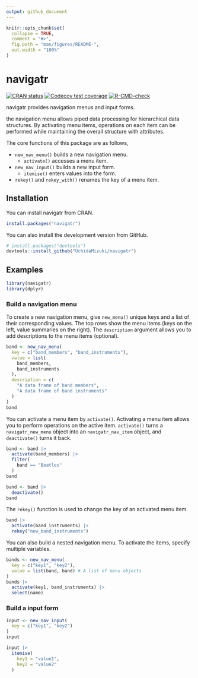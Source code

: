 ```yaml
---
output: github_document
---
```


<!-- README.md is generated from README.Rmd. Please edit that file -->

```r
knitr::opts_chunk$set(
  collapse = TRUE,
  comment = "#>",
  fig.path = "man/figures/README-",
  out.width = "100%"
)
```

# navigatr

<!-- badges: start -->
[![CRAN status](https://www.r-pkg.org/badges/version/navigatr)](https://CRAN.R-project.org/package=navigatr)
[![Codecov test coverage](https://codecov.io/gh/UchidaMizuki/navigatr/branch/main/graph/badge.svg)](https://app.codecov.io/gh/UchidaMizuki/navigatr?branch=main)
[![R-CMD-check](https://github.com/UchidaMizuki/navigatr/actions/workflows/R-CMD-check.yaml/badge.svg)](https://github.com/UchidaMizuki/navigatr/actions/workflows/R-CMD-check.yaml)
<!-- badges: end -->

navigatr provides navigation menus and input forms.

the navigation menu allows piped data processing for hierarchical data structures.
By activating menu items, operations on each item can be performed while maintaining the overall structure with attributes.

The core functions of this package are as follows,

- `new_nav_menu()` builds a new navigation menu.
  - `activate()` accesses a menu item.
- `new_nav_input()` builds a new input form.
  - `itemise()` enters values into the form.
- `rekey()` and `rekey_with()` renames the key of a menu item.

## Installation

You can install navigatr from CRAN.

``` r
install.packages("navigatr")
```

You can also install the development version from GitHub.

``` r
# install.packages("devtools")
devtools::install_github("UchidaMizuki/navigatr")
```

## Examples

```r
library(navigatr)
library(dplyr)
```

### Build a navigation menu

To create a new navigation menu, give `new_menu()` unique keys and a list of their corresponding values.
The top rows show the menu items (keys on the left, value summaries on the right).
The `description` argument allows you to add descriptions to the menu items (optional).

```r
band <- new_nav_menu(
  key = c("band_members", "band_instruments"),
  value = list(
    band_members, 
    band_instruments
  ),
  description = c(
    "A data frame of band members",
    "A data frame of band instruments"
  )
)
band
```

You can activate a menu item by `activate()`.
Activating a menu item allows you to perform operations on the active item.
`activate()` turns a `navigatr_new_menu` object into an `navigatr_nav_item` object, and `deactivate()` turns it back.

```r
band <- band |>
  activate(band_members) |>
  filter(
    band == "Beatles"
  )
band
```

```r
band <- band |> 
  deactivate()
band
```

The `rekey()` function is used to change the key of an activated menu item.

```r
band |> 
  activate(band_instruments) |> 
  rekey("new_band_instruments")
```

You can also build a nested navigation menu.
To activate the items, specify multiple variables.

```r
bands <- new_nav_menu(
  key = c("key1", "key2"),
  value = list(band, band) # A list of menu objects
) 
bands |> 
  activate(key1, band_instruments) |> 
  select(name)
```

### Build a input form

```r
input <- new_nav_input(
  key = c("key1", "key2")
)
input
```

```r
input |> 
  itemise(
    key1 = "value1",
    key2 = "value2"
  )
```
